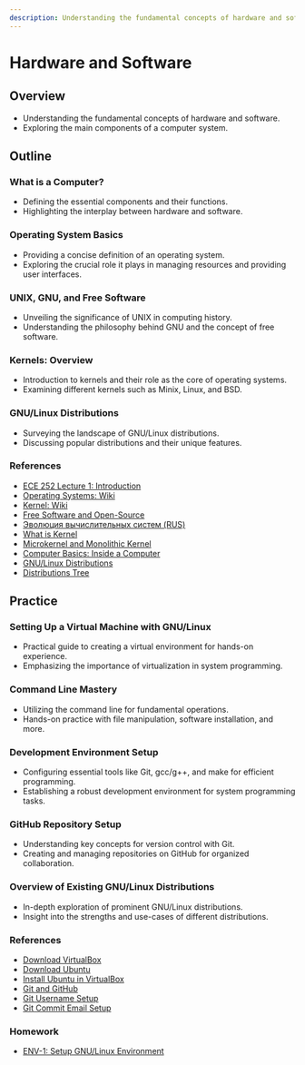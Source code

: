 ```yaml
---
description: Understanding the fundamental concepts of hardware and software. Exploring the main components of a computer system.
---
```


# Hardware and Software

## Overview
- Understanding the fundamental concepts of hardware and software.
- Exploring the main components of a computer system.

## Outline
### What is a Computer?
   - Defining the essential components and their functions.
   - Highlighting the interplay between hardware and software.

### Operating System Basics
   - Providing a concise definition of an operating system.
   - Exploring the crucial role it plays in managing resources and providing user interfaces.

### UNIX, GNU, and Free Software
   - Unveiling the significance of UNIX in computing history.
   - Understanding the philosophy behind GNU and the concept of free software.

### Kernels: Overview
   - Introduction to kernels and their role as the core of operating systems.
   - Examining different kernels such as Minix, Linux, and BSD.

### GNU/Linux Distributions
   - Surveying the landscape of GNU/Linux distributions.
   - Discussing popular distributions and their unique features.

### References
   - [ECE 252 Lecture 1: Introduction](https://www.youtube.com/watch?v=i1ASlrSwC8Q)
   - [Operating Systems: Wiki](https://en.wikipedia.org/wiki/Operating_system)
   - [Kernel: Wiki](https://en.wikipedia.org/wiki/Kernel_(operating_system))
   - [Free Software and Open-Source](https://en.wikipedia.org/wiki/Free_and_open-source_software)
   - [Эволюция вычислительных систем (RUS)](https://www.youtube.com/watch?v=PnGZwqO4hRU)
   - [What is Kernel](https://www.youtube.com/watch?v=IvGdY6luTtU)
   - [Microkernel and Monolithic Kernel](https://www.youtube.com/watch?v=UMsscWnM67g)
   - [Computer Basics: Inside a Computer](https://www.youtube.com/watch?v=HB4I2CgkcCo)
   - [GNU/Linux Distributions](https://en.wikipedia.org/wiki/List_of_Linux_distributions)
   - [Distributions Tree](https://upload.wikimedia.org/wikipedia/commons/1/1b/Linux_Distribution_Timeline.svg)

## Practice
### Setting Up a Virtual Machine with GNU/Linux
   - Practical guide to creating a virtual environment for hands-on experience.
   - Emphasizing the importance of virtualization in system programming.

### Command Line Mastery
   - Utilizing the command line for fundamental operations.
   - Hands-on practice with file manipulation, software installation, and more.

### Development Environment Setup
   - Configuring essential tools like Git, gcc/g++, and make for efficient programming.
   - Establishing a robust development environment for system programming tasks.

### GitHub Repository Setup
   - Understanding key concepts for version control with Git.
   - Creating and managing repositories on GitHub for organized collaboration.

### Overview of Existing GNU/Linux Distributions
   - In-depth exploration of prominent GNU/Linux distributions.
   - Insight into the strengths and use-cases of different distributions.

### References
   - [Download VirtualBox](https://www.virtualbox.org/wiki/Downloads)
   - [Download Ubuntu](https://ubuntu.com/download/desktop)
   - [Install Ubuntu in VirtualBox](https://www.youtube.com/watch?v=HtST0LMRy0M)
   - [Git and GitHub](https://www.youtube.com/watch?v=wpISo9TNjfU)
   - [Git Username Setup](https://docs.github.com/en/get-started/getting-started-with-git/setting-your-username-in-git)
   - [Git Commit Email Setup](https://www.roboleary.net/privacy/2022/07/25/how-to-keep-your-email-private-on-github.html)

### Homework
   - [ENV-1: Setup GNU/Linux Environment](/system-programming/tasks/environment/environment-setup/)